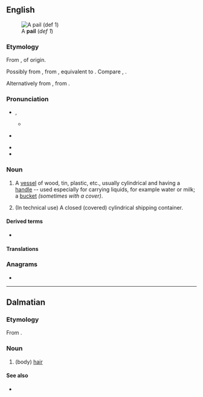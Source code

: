 {{also|pa'il}}
==English==
[[Image:Bail_(PSF).png|thumb|A '''pail''' (''def 1'')]]

===Etymology===
From {{inh|en|enm|payle|t=wooden container}}, of {{unk|en|title=uncertain}} origin.

Possibly from {{inh|en|ang|pæġel|t=wine vessel, container for liquids, pail; liquid measure}}, from {{inh|en|gem-pro|*pagilaz}}, equivalent to {{suffix|en|peg|le|nocat=1}}. Compare {{cog|dum|pegel|t=half-pint}}, {{cog|da|pægl|t=half-pint}}.

Alternatively from {{der|en|fro|paielle|t=pan, cooking vessel, liquid measure}}, from {{der|en|la|patella|t=shallow dish}}.

===Pronunciation===
* {{IPA|/peɪl/|lang=en}}, {{enPR|pāl}}
** {{IPA|[pʰeɪ̯ɫ]|[pʰeəɫ]|lang=en}}
* {{a|US}} {{audio|en-us-pail.ogg|lang=en}}
* {{rhymes|eɪl|lang=en}}
* {{homophones|lang=en|pale}}

===Noun===
{{en-noun}}

# A [[vessel]] of wood, tin, plastic, etc., usually cylindrical and having a [[handle]] -- used especially for carrying liquids, for example water or milk; a [[bucket]] ''(sometimes with a cover)''.
#: {{syn|en|bucket}}
#: {{ux|en|The milkmaid carried a '''pail''' of milk in each hand.}}
# (In technical use) A closed (covered) cylindrical shipping container.

====Derived terms====
* {{l|en|pailful}}

====Translations====
{{trans-see|bucket}}

===Anagrams===
* {{anagrams|en|a=ailp|ALIP|Pali|lipa|pali|pali-|pial|pila}}

----

==Dalmatian==

===Etymology===
From {{inh|dlm|la|pilus}}.

===Noun===
{{head|dlm|noun|g=m}}

# (body) [[hair]]

====See also====
* {{l|dlm|capei}}